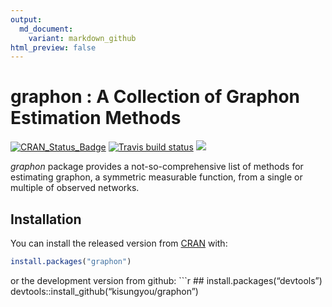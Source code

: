 ```yaml
---
output:
  md_document:
    variant: markdown_github
html_preview: false
---
```


# graphon : A Collection of Graphon Estimation Methods

[![CRAN_Status_Badge](http://www.r-pkg.org/badges/version/graphon?color=green)](https://CRAN.R-project.org/package=graphon)
[![Travis build status](https://travis-ci.org/kisungyou/graphon.svg?branch=master)](https://travis-ci.org/kisungyou/graphon)
[![](https://cranlogs.r-pkg.org/badges/graphon)](https://cran.r-project.org/package=graphon)

*graphon* package provides a not-so-comprehensive list of methods for estimating graphon, a symmetric measurable function, from a single or multiple of observed networks. 

## Installation

You can install the released version from [CRAN](https://CRAN.R-project.org) with:

``` r
install.packages("graphon")
```

or the development version from github:
```r
## install.packages("devtools")
devtools::install_github("kisungyou/graphon")
